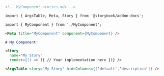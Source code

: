 ```md
<!-- MyComponent.stories.mdx -->

import { ArgsTable, Meta, Story } from '@storybook/addon-docs';

import { MyComponent } from './MyComponent';

<Meta title="MyComponent" component={MyComponent} />

# My Component!

<Story 
  name="My Story"
  render={() => ({ // Your implementation here })} />

<ArgsTable story="My Story" hideColumns={['default','description']} />
```